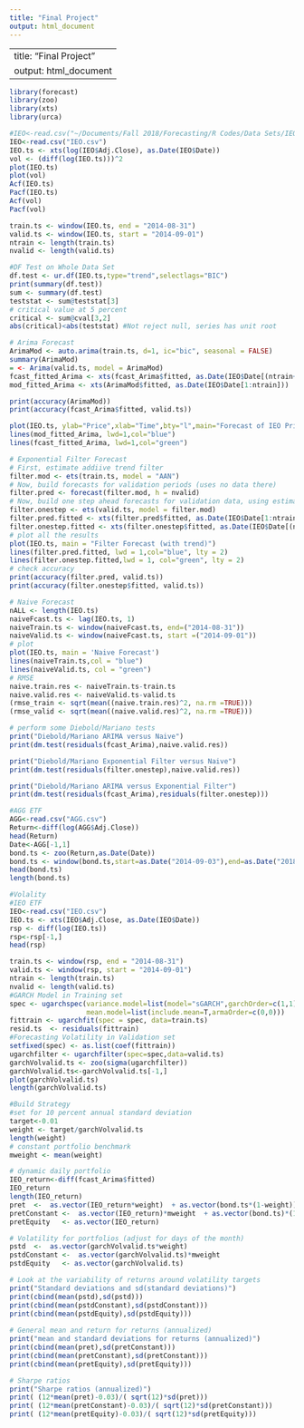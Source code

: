 ```yaml
---
title: "Final Project"
output: html_document
---
```

---
title: "Final Project"
output: html_document
---
```r
library(forecast)
library(zoo)
library(xts)
library(urca)

#IEO<-read.csv("~/Documents/Fall 2018/Forecasting/R Codes/Data Sets/IEO.csv")
IEO<-read.csv("IEO.csv")
IEO.ts <- xts(log(IEO$Adj.Close), as.Date(IEO$Date))
vol <- (diff(log(IEO.ts)))^2
plot(IEO.ts)
plot(vol)
Acf(IEO.ts)
Pacf(IEO.ts)
Acf(vol)
Pacf(vol)

train.ts <- window(IEO.ts, end = "2014-08-31")
valid.ts <- window(IEO.ts, start = "2014-09-01")
ntrain <- length(train.ts)
nvalid <- length(valid.ts)

#DF Test on Whole Data Set
df.test <- ur.df(IEO.ts,type="trend",selectlags="BIC")
print(summary(df.test))
sum <- summary(df.test)
teststat <- sum@teststat[3]
# critical value at 5 percent
critical <- sum@cval[3,2]
abs(critical)<abs(teststat) #Not reject null, series has unit root

# Arima Forecast
ArimaMod <- auto.arima(train.ts, d=1, ic="bic", seasonal = FALSE)
summary(ArimaMod)
= <- Arima(valid.ts, model = ArimaMod)
fcast_fitted_Arima <- xts(fcast_Arima$fitted, as.Date(IEO$Date[(ntrain+1):(ntrain+nvalid)]))
mod_fitted_Arima <- xts(ArimaMod$fitted, as.Date(IEO$Date[1:ntrain]))

print(accuracy(ArimaMod))
print(accuracy(fcast_Arima$fitted, valid.ts))

plot(IEO.ts, ylab="Price",xlab="Time",bty="l",main="Forecast of IEO Price(Arima(0,1,0))", flty=2)
lines(mod_fitted_Arima, lwd=1,col="blue")
lines(fcast_fitted_Arima, lwd=1,col="green")
```
```r
# Exponential Filter Forecast
# First, estimate addiive trend filter
filter.mod <- ets(train.ts, model = "AAN")
# Now, build forecasts for validation periods (uses no data there)
filter.pred <- forecast(filter.mod, h = nvalid)
# Now, build one step ahead forecasts for validation data, using estimated model
filter.onestep <- ets(valid.ts, model = filter.mod)
filter.pred.fitted <- xts(filter.pred$fitted, as.Date(IEO$Date[1:ntrain]))
filter.onestep.fitted <- xts(filter.onestep$fitted, as.Date(IEO$Date[(ntrain + 1):(ntrain + nvalid)]))
# plot all the results
plot(IEO.ts, main = "Filter Forecast (with trend)")
lines(filter.pred.fitted, lwd = 1,col="blue", lty = 2)
lines(filter.onestep.fitted,lwd = 1, col="green", lty = 2)
# check accuracy
print(accuracy(filter.pred, valid.ts))
print(accuracy(filter.onestep$fitted, valid.ts))
```
```r
# Naive Forecast
nALL <- length(IEO.ts)
naiveFcast.ts <- lag(IEO.ts, 1)
naiveTrain.ts <- window(naiveFcast.ts, end=("2014-08-31"))
naiveValid.ts <- window(naiveFcast.ts, start =("2014-09-01"))
# plot
plot(IEO.ts, main = 'Naive Forecast')
lines(naiveTrain.ts,col = "blue")
lines(naiveValid.ts, col = "green")
# RMSE
naive.train.res <- naiveTrain.ts-train.ts
naive.valid.res <- naiveValid.ts-valid.ts
(rmse_train <- sqrt(mean((naive.train.res)^2, na.rm =TRUE)))
(rmse_valid <- sqrt(mean((naive.valid.res)^2, na.rm =TRUE)))
```
```r
# perform some Diebold/Mariano tests
print("Diebold/Mariano ARIMA versus Naive")
print(dm.test(residuals(fcast_Arima),naive.valid.res))

print("Diebold/Mariano Exponential Filter versus Naive")
print(dm.test(residuals(filter.onestep),naive.valid.res))

print("Diebold/Mariano ARIMA versus Exponential Filter")
print(dm.test(residuals(fcast_Arima),residuals(filter.onestep)))
```


```r
#AGG ETF
AGG<-read.csv("AGG.csv")
Return<-diff(log(AGG$Adj.Close))
head(Return)
Date<-AGG[-1,1]
bond.ts <- zoo(Return,as.Date(Date))
bond.ts <- window(bond.ts,start=as.Date("2014-09-03"),end=as.Date("2018-12-04"))
head(bond.ts)
length(bond.ts)
```

```r
#Volality
#IEO ETF
IEO<-read.csv("IEO.csv")
IEO.ts <- xts(IEO$Adj.Close, as.Date(IEO$Date))
rsp <- diff(log(IEO.ts))
rsp<-rsp[-1,]
head(rsp)

train.ts <- window(rsp, end = "2014-08-31")
valid.ts <- window(rsp, start = "2014-09-01")
ntrain <- length(train.ts)
nvalid <- length(valid.ts)
#GARCH Model in Training set
spec <- ugarchspec(variance.model=list(model="sGARCH",garchOrder=c(1,1)),
                   mean.model=list(include.mean=T,armaOrder=c(0,0)))
fittrain <- ugarchfit(spec = spec, data=train.ts)
resid.ts  <- residuals(fittrain)
#Forecasting Volatility in Validation set
setfixed(spec) <- as.list(coef(fittrain))
ugarchfilter <- ugarchfilter(spec=spec,data=valid.ts)
garchVolvalid.ts <- zoo(sigma(ugarchfilter))
garchVolvalid.ts<-garchVolvalid.ts[-1,]
plot(garchVolvalid.ts)
length(garchVolvalid.ts)

#Build Strategy
#set for 10 percent annual standard deviation
target<-0.01
weight <- target/garchVolvalid.ts
length(weight)
# constant portfolio benchmark
mweight <- mean(weight)

# dynamic daily portfolio 
IEO_return<-diff(fcast_Arima$fitted)
IEO_return
length(IEO_return)
pret  <-  as.vector(IEO_return*weight)  + as.vector(bond.ts*(1-weight))
pretConstant <-  as.vector(IEO_return)*mweight  + as.vector(bond.ts)*(1-mweight)
pretEquity   <- as.vector(IEO_return)

# Volatility for portfolios (adjust for days of the month)
pstd  <-  as.vector(garchVolvalid.ts*weight)
pstdConstant <-  as.vector(garchVolvalid.ts)*mweight
pstdEquity   <- as.vector(garchVolvalid.ts)

# Look at the variability of returns around volatility targets
print("Standard deviations and sd(standard deviations)")
print(cbind(mean(pstd),sd(pstd)))
print(cbind(mean(pstdConstant),sd(pstdConstant)))
print(cbind(mean(pstdEquity),sd(pstdEquity)))
 
# General mean and return for returns (annualized)           
print("mean and standard deviations for returns (annualized)") 
print(cbind(mean(pret),sd(pretConstant)))
print(cbind(mean(pretConstant),sd(pretConstant)))
print(cbind(mean(pretEquity),sd(pretEquity)))

# Sharpe ratios
print("Sharpe ratios (annualized)")
print( (12*mean(pret)-0.03)/( sqrt(12)*sd(pret)))
print( (12*mean(pretConstant)-0.03)/( sqrt(12)*sd(pretConstant)))       
print( (12*mean(pretEquity)-0.03)/( sqrt(12)*sd(pretEquity)))       
```